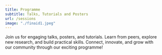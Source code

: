 ```yaml
---
title: Programme
subtitle: Talks, Tutorials and Posters
url: /sessions
image: "./finaid1.jpeg"
---
```


Join us for engaging talks, posters, and tutorials. Learn from peers, explore new research, and build practical skills.
Connect, innovate, and grow with our community through our exciting programme!
